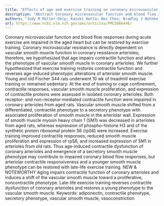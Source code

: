 ```yaml
---
title: "Effects of age and exercise training on coronary microvascular smooth muscle phenotype and function"
description: "Abstract Coronary microvascular function and blood flow responses during acute exercise are impaired in the aged heart but can be restored by exercise training. Coronary microvascular resistance is di..."
authors: "Judy M Muller-Delp; Kazuki Hotta; Bei Chen; Bradley J Behnke; Joshua J Maraj; Michael D Delp; Tiffani R Lucero; Jeremy A Bramy; David B Alarcon; Hannah E Morgan; Morgan R Cowan; Anthony D Haynes"
url: https://www.ncbi.nlm.nih.gov/pmc/articles/PMC5866446/
---
```


Coronary microvascular function and blood flow responses during acute exercise are impaired in the aged heart but can be restored by exercise training. Coronary microvascular resistance is directly dependent on vascular smooth muscle function in coronary resistance arterioles; therefore, we hypothesized that age impairs contractile function and alters the phenotype of vascular smooth muscle in coronary arterioles. We further hypothesized that exercise training restores contractile function and reverses age-induced phenotypic alterations of arteriolar smooth muscle. Young and old Fischer 344 rats underwent 10 wk of treadmill exercise training or remained sedentary. At the end of training or cage confinement, contractile responses, vascular smooth muscle proliferation, and expression of contractile proteins were assessed in isolated coronary arterioles. Both receptor- and non-receptor-mediated contractile function were impaired in coronary arterioles from aged rats. Vascular smooth muscle shifted from a differentiated, contractile phenotype to a secretory phenotype with associated proliferation of smooth muscle in the arteriolar wall. Expression of smooth muscle myosin heavy chain 1 (SM1) was decreased in arterioles from aged rats, whereas expression of phospho-histone H3 and of the synthetic protein ribosomal protein S6 (rpS6) were increased. Exercise training improved contractile responses, reduced smooth muscle proliferation and expression of rpS6, and increased expression of SM1 in arterioles from old rats. Thus age-induced contractile dysfunction of coronary arterioles and emergence of a secretory smooth muscle phenotype may contribute to impaired coronary blood flow responses, but arteriolar contractile responsiveness and a younger smooth muscle phenotype can be restored with late-life exercise training. NEW & NOTEWORTHY Aging impairs contractile function of coronary arterioles and induces a shift of the vascular smooth muscle toward a proliferative, noncontractile phenotype. Late-life exercise training reverses contractile dysfunction of coronary arterioles and restores a young phenotype to the vascular smooth muscle. Keywords: adiponectin, contractile phenotype, secretory phenotype, vascular smooth muscle, vasoconstriction
